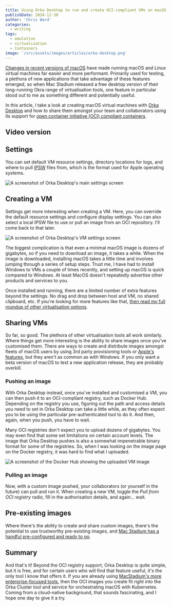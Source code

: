 ```yaml
---
title: Using Orka Desktop to run and create OCI-compliant VMs on macOS
publishDate: 2024-12-30
author: 'Chris Ward'
categories:
  - writing
tags:
  - emulation
  - virtualization
  - Containers
image: '/src/assets/images/articles/orka-desktop.png'
---
```



[Changes in recent versions of macOS](https://developer.apple.com/documentation/virtualization) have made running macOS and Linux virtual machines far easier and more performant. Primarily used for testing, a plethora of new applications that take advantage of these features emerged, so when Mac Stadium released a free desktop version of their long-running Okra range of virtualisation tools, one feature in particular stood out to me as something different and potentially useful.

In this article, I take a look at creating macOS virtual machines with [Orka Desktop](https://orkadocs.macstadium.com/docs/desktop-getting-started) and how to share them amongst your team and collaborators using its support for [open container initiative (OCI) compliant containers](https://opencontainers.org).

## Video version

<YouTube id="GKzN2ilMf3A" />

## Settings

You can set default VM resource settings, directory locations for logs, and where to pull [IPSW](https://en.wikipedia.org/wiki/IPSW) files from, which is the format used for Apple operating systems.

![A screenshot of Orka Desktop's main settings screen](/src/assets/images/articles/orka-desktop-settings.jpg)

## Creating a VM

Settings get more interesting when creating a VM. Here, you can override the default resource settings and configure display settings. You can also select a local IPSW file to use or pull an image from an OCI repository. I'll come back to that later.

![A screenshot of Orka Desktop's VM settings screen](/src/assets/images/articles/orka-desktop-vm.jpg)

The biggest complication is that even a minimal macOS image is dozens of gigabytes, so if you need to download an image, it takes a while. When the image is downloaded, installing macOS takes a little time and involves jumping through a series of setup steps. Trust me, I have had to install Windows to VMs a couple of times recently, and setting up macOS is quick compared to Windows. At least MacOS doesn't repeatedly advertise other products and services to you.

Once installed and running, there are a limited number of extra features beyond the settings. No drag and drop between host and VM, no shared clipboard, etc. If you're looking for more features like that, [then read my full roundup of other virtualisation options](https://chrischinchilla.com/blog/2024/6-tools-running-windows-linux-macos).

## Sharing VMs

So far, so good. The plethora of other virtualisation tools all work similarly. Where things get more interesting is the ability to share images once you've customised them. There are ways to create and distribute images amongst fleets of macOS users by using 3rd party provisioning tools or [Apple's features](https://support.apple.com/guide/deployment/intro-to-mdm-profiles-depc0aadd3fe/web), but they aren't as common as with Windows. If you only want a beta version of macOS to test a new application release, they are probably overkill.

### Pushing an image

With Orka Desktop instead, once you've installed and customised a VM, you can then push it to an OCI-compliant registry, such as Docker Hub. Depending on the registry you use, figuring out the path and access details you need to set in Orka Desktop can take a little while, as they often expect you to be using the particular pre-authenticated tool to do it. And then, again, when you push, you have to wait.

Many OCI registries don't expect you to upload dozens of gigabytes. You may even find that some set limitations on certain account levels. The image that Orka Desktop pushes is also a somewhat impenetrable binary format for some of the registries. So, when I was looking on the image page on the Docker registry, it was hard to find what I uploaded.

![A screenshot of the Docker Hub showing the uploaded VM image](/src/assets/images/articles/orka-desktop-dh.png)

### Pulling an image

Now, with a custom image pushed, your collaborators (or yourself in the future) can pull and run it. When creating a new VM, toggle the _Pull from OCI registry_ radio, fill in the authorisation details, and again… wait.

## Pre-existing images

Where there's the ability to create and share custom images, there's the potential to use trustworthy pre-existing images, and [Mac Stadium has a handful pre-configured and ready to go](https://github.com/macstadium/orka-images).

## Summary

And that's it! Beyond the OCI registry support, Orka Desktop is quite simple, but it is free, and for certain users who will find that feature useful, it's the only tool I know that offers it. If you are already using [MacStadium's more enterprise-focused tools](https://www.macstadium.com/orka-lp), then the OCI images you create fit right into the Orka Cluster tool and service for orchestrating macOS with Kubernetes. Coming from a cloud-native background, that sounds fascinating, and I hope one day to give it a try.
